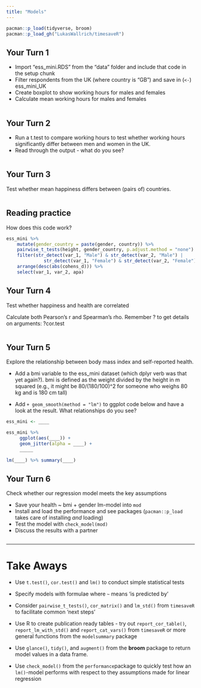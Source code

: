 ```yaml
---
title: "Models"
---
```


```r
pacman::p_load(tidyverse, broom)
pacman::p_load_gh("LukasWallrich/timesaveR")
```

## Your Turn 1

* Import "ess_mini.RDS" from the "data" folder and include that code in the setup chunk 
* Filter respondents from the UK (where country is "GB") and save in (`<-`) ess_mini_UK
* Create boxplot to show working hours for males and females
* Calculate mean working hours for males and females

```r

```


## Your Turn 2

* Run a t.test to compare working hours to test whether working hours significantly differ between men and women in the UK.
* Read through the output - what do you see?

```r

```

## Your Turn 3

Test whether mean happiness differs between (pairs of) countries.

```r

```

## Reading practice

How does this code work?

```r
ess_mini %>% 
    mutate(gender_country = paste(gender, country)) %>%
    pairwise_t_tests(height, gender_country, p.adjust.method = "none") %>% 
    filter(str_detect(var_1, "Male") & str_detect(var_2, "Male") |
              str_detect(var_1, "Female") & str_detect(var_2, "Female")) %>%
    arrange(desc(abs(cohens_d))) %>%
    select(var_1, var_2, apa)
```


## Your Turn 4

Test whether happiness and health are correlated

Calculate both Pearson’s r and Spearman’s rho.
Remember ? to get details on arguments: ?cor.test

```r

```

## Your Turn 5

Explore the relationship between body mass index and self-reported health.

* Add a bmi variable to the ess_mini dataset (which dplyr verb was that yet again?). bmi is defined as the weight divided by the height in m squared (e.g., it might be 80/(180/100)^2 for someone who weighs 80 kg and is 180 cm tall)

* Add `+ geom_smooth(method = "lm")` to ggplot code below and have a look at the result. What relationships do you see?

```r

ess_mini <- ____

ess_mini %>%
     ggplot(aes(____)) +
     geom_jitter(alpha = ____) + 
     _____

lm(____) %>% summary(____)

```


## Your Turn 6

Check whether our regression model meets the key assumptions

* Save your health ~ bmi + gender lm-model into `mod`
* Install and load the performance and see packages (`pacman::p_load` takes care of installing *and* loading)
* Test the model with `check_model(mod)`
* Discuss the results with a partner

```r


```

***

# Take Aways

* Use `t.test()`, `cor.test()` and `lm()` to conduct simple statistical tests

* Specify models with formulae where `~` means 'is predicted by'

* Consider `pairwise_t_tests()`, `cor_matrix()` and `lm_std()` from `timesaveR` to facilitate common 'next steps'

* Use R to create publication ready tables - try out `report_cor_table()`, `report_lm_with_std()` and `report_cat_vars()` from `timesaveR` or more general functions from the `modelsummary` package

* Use `glance()`, `tidy()`, and `augment()` from the **broom** package to return model values in a data frame.

* Use `check_model()` from the `performance `package to quickly test how an `lm()`-model performs with respect to they assumptions made for linear regression
